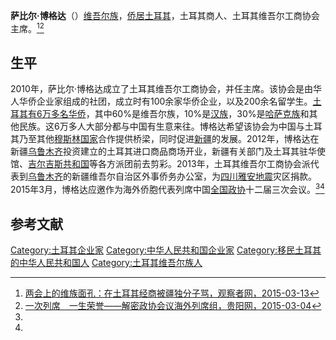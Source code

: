 '''萨比尔·博格达'''（{{bd|20世纪|？||}}）[[维吾尔族|维吾尔族]]，[[侨居|侨居]][[土耳其|土耳其]]，土耳其商人、土耳其维吾尔工商协会主席。<ref name=gczw>[http://www.guancha.cn/politics/2015_03_13_312120.shtml 两会上的维族面孔：在土耳其经商被疆独分子骂，观察者网，2015-03-13]</ref><ref name=gyw>[http://www.gywb.cn/content/2015-03/04/content_2566540.htm 一次列席　一生荣誉——解密政协会议海外列席组，贵阳网，2015-03-04]</ref>

==生平==
2010年，萨比尔·博格达成立了土耳其维吾尔工商协会，并任主席。该协会是由华人华侨企业家组成的社团，成立时有100余家华侨企业，以及200余名留学生。[[土耳其华人|土耳其有6万多名华侨]]，其中60%是维吾尔族，10%是[[汉族|汉族]]，30%是[[哈萨克族|哈萨克族]]和其他民族。这6万多人大部分都与中国有生意来往。博格达希望该协会为中国与土耳其乃至其他[[穆斯林国家|穆斯林国家]]合作提供桥梁，同时促进[[新疆|新疆]]的发展。2012年，博格达在新疆[[乌鲁木齐|乌鲁木齐]]投资建立的土耳其进口商品商场开业，新疆有关部门及土耳其驻华使馆、[[吉尔吉斯共和国|吉尔吉斯共和国]]等各方派团前去剪彩。2013年，土耳其维吾尔工商协会派代表到[[乌鲁木齐|乌鲁木齐]]的新疆维吾尔自治区外事侨务办公室，为[[四川|四川]][[雅安地震|雅安地震]]灾区捐款。2015年3月，博格达应邀作为海外侨胞代表列席中国[[全国政协|全国政协]]十二届三次会议。<ref name=gczw/><ref name=gyw/>

==参考文献==
{{reflist}}

[[Category:土耳其企业家|Category:土耳其企业家]]
[[Category:中华人民共和国企业家|Category:中华人民共和国企业家]]
[[Category:移民土耳其的中华人民共和国人|Category:移民土耳其的中华人民共和国人]]
[[Category:土耳其维吾尔族人|Category:土耳其维吾尔族人]]